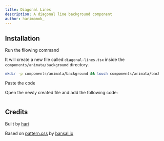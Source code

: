 ```yaml
---
title: Diagonal Lines
description: A diagonal line background component
author: harimanok_
---
```


<ComponentPreview name="background-diagonal-lines--docs" />

## Installation

<Steps>
<Step>Run the fllowing command</Step>

It will create a new file called `diagonal-lines.tsx` inside the `components/animata/background` directory.

```bash
mkdir -p components/animata/background && touch components/animata/background/diagonal-lines.tsx
```

<Step>Paste the code</Step>

Open the newly created file and add the following code:

```jsx file=<rootDir>/animata/background/diagonal-lines.tsx

```

</Steps>

## Credits

Built by [hari](https://github.com/hari)

Based on [pattern.css](https://bansal.io/pattern-css) by [bansal.io](https://bansal.io/)
